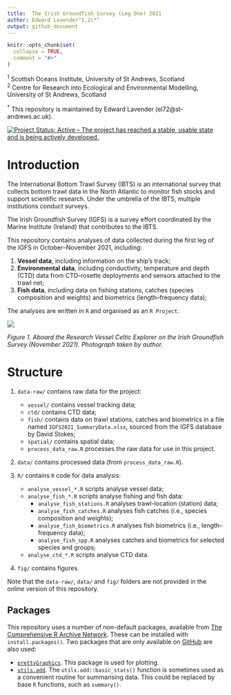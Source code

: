 ```yaml
---
title:  The Irish Groundfish Survey (Leg One) 2021
author: Edward Lavender^1,2\*^
output: github_document
---
```


<!-- README.md is generated from README.Rmd. Please edit that file -->

```r
knitr::opts_chunk$set(
  collapse = TRUE,
  comment = "#>"
)
```

^1^ Scottish Oceans Institute, University of St Andrews, Scotland  
^2^ Centre for Research into Ecological and Environmental Modelling, University of St Andrews, Scotland

^\*^ This repository is maintained by Edward Lavender (el72@st-andrews.ac.uk).

[![Project Status: Active – The project has reached a stable, usable
state and is being actively
developed.](https://www.repostatus.org/badges/latest/active.svg)](https://www.repostatus.org/#active)

# Introduction

The International Bottom Trawl Survey (IBTS) is an international survey that collects bottom trawl data in the North Atlantic to monitor fish stocks and support scientific research. Under the umbrella of the IBTS, multiple institutions conduct surveys. 

The Irish Groundfish Survey (IGFS) is a survey effort coordinated by the Marine Institute (Ireland) that contributes to the IBTS. 

This repository contains analyses of data collected during the first leg of the IGFS in October--November 2021, including: 

1. **Vessel data**, including information on the ship's track;
2. **Environmental data**, including conductivity, temperature and depth (CTD) data from CTD-rosette deployments and sensors attached to the trawl net;
3. **Fish data**, including data on fishing stations, catches (species composition and weights) and biometrics (length--frequency data);

The analyses are written in `R` and organised as an `R Project`. 

<img src="README_img.png"/>

_Figure 1. Aboard the Research Vessel Celtic Explorer on the Irish Groundfish Survey (November 2021). Photograph taken by author._

# Structure 

1. `data-raw/` contains raw data for the project: 
    * `vessel/` contains vessel tracking data;
    * `ctd/` contains CTD data; 
    * `fish/` contains data on trawl stations, catches and biometrics in a file named `IGFS2021_SummaryData.xlsx`, sourced from the IGFS database by David Stokes;
    * `spatial/` contains spatial data; 
    * `process_data_raw.R` processes the raw data for use in this project. 

2. `data/` contains processed data (from `process_data_raw.R`).

3. `R/` contains `R` code for data analysis:
    * `analyse_vessel_*.R` scripts analyse vessel data;
    * `analyse_fish_*.R` scripts analyse fishing and fish data:
        * `analyse_fish_stations.R` analyses trawl-location (station) data;
        * `analyse_fish_catches.R` analyses fish catches (i.e., species composition and weights);
        * `analyse_fish_biometrics.R` analyses fish biometrics (i.e., length--frequency data);
        * `analyse_fish_spp.R` analyses catches and biometrics for selected species and groups;
    * `analyse_ctd_*.R` scripts analyse CTD data.

4. `fig/` contains figures.

Note that the `data-raw/`, `data/` and `fig/` folders are not provided in the online version of this repository. 

## Packages

This repository uses a number of non-default packages, available from [The Comprehensive R Archive Network](https://cran.r-project.org). These can be installed with `install.packages()`. Two packages that are only available on [GitHub](https://github.com/) are also used:

* [`prettyGraphics`](https://github.com/edwardlavender/prettyGraphics). This package is used for plotting. 
* [`utils.add`](https://github.com/edwardlavender/utils.add). The `utils.add::basic_stats()` function is sometimes used as a convenient routine for summarising data. This could be replaced by base `R` functions, such as `summary()`. 
